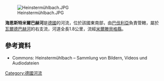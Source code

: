 {{Coord|49|38|43.42|N|9|6|37.27|E|display=title}}
[[Image:Heinstermühlbach.JPG|right]]

'''海恩斯特米爾巴赫河'''是[[德國|德國]]的河流，位於該國東南部，由[[巴伐利亞|巴伐利亞]]負責管轄，屬於[[瓦爾德巴赫河_(加伯爾巴赫河支流)|瓦爾德巴赫河]]的右支流，河道全長1.8公里，流經[[米爾滕貝格縣|米爾滕貝格縣]]。

==參考資料==
* Commons: Heinstermühlbach – Sammlung von Bildern, Videos und Audiodateien

{{Germany-geo-stub}}
[[Category:德國河流|Category:德國河流]]